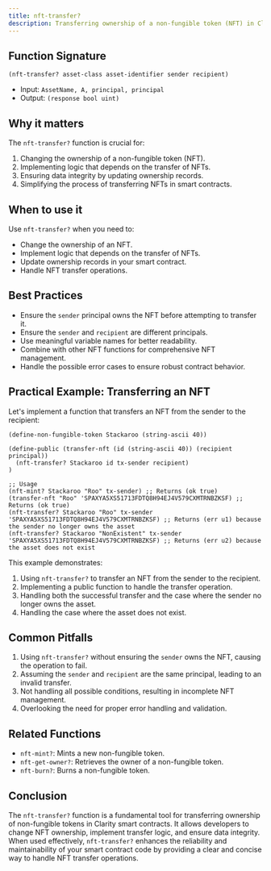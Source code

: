 ```yaml
---
title: nft-transfer?
description: Transferring ownership of a non-fungible token (NFT) in Clarity smart contracts.
---
```


## Function Signature

```clarity
(nft-transfer? asset-class asset-identifier sender recipient)
```

- Input: `AssetName, A, principal, principal`
- Output: `(response bool uint)`

## Why it matters

The `nft-transfer?` function is crucial for:

1. Changing the ownership of a non-fungible token (NFT).
2. Implementing logic that depends on the transfer of NFTs.
3. Ensuring data integrity by updating ownership records.
4. Simplifying the process of transferring NFTs in smart contracts.

## When to use it

Use `nft-transfer?` when you need to:

- Change the ownership of an NFT.
- Implement logic that depends on the transfer of NFTs.
- Update ownership records in your smart contract.
- Handle NFT transfer operations.

## Best Practices

- Ensure the `sender` principal owns the NFT before attempting to transfer it.
- Ensure the `sender` and `recipient` are different principals.
- Use meaningful variable names for better readability.
- Combine with other NFT functions for comprehensive NFT management.
- Handle the possible error cases to ensure robust contract behavior.

## Practical Example: Transferring an NFT

Let's implement a function that transfers an NFT from the sender to the recipient:

```clarity
(define-non-fungible-token Stackaroo (string-ascii 40))

(define-public (transfer-nft (id (string-ascii 40)) (recipient principal))
  (nft-transfer? Stackaroo id tx-sender recipient)
)

;; Usage
(nft-mint? Stackaroo "Roo" tx-sender) ;; Returns (ok true)
(transfer-nft "Roo" 'SPAXYA5XS51713FDTQ8H94EJ4V579CXMTRNBZKSF) ;; Returns (ok true)
(nft-transfer? Stackaroo "Roo" tx-sender 'SPAXYA5XS51713FDTQ8H94EJ4V579CXMTRNBZKSF) ;; Returns (err u1) because the sender no longer owns the asset
(nft-transfer? Stackaroo "NonExistent" tx-sender 'SPAXYA5XS51713FDTQ8H94EJ4V579CXMTRNBZKSF) ;; Returns (err u2) because the asset does not exist
```

This example demonstrates:
1. Using `nft-transfer?` to transfer an NFT from the sender to the recipient.
2. Implementing a public function to handle the transfer operation.
3. Handling both the successful transfer and the case where the sender no longer owns the asset.
4. Handling the case where the asset does not exist.

## Common Pitfalls

1. Using `nft-transfer?` without ensuring the `sender` owns the NFT, causing the operation to fail.
2. Assuming the `sender` and `recipient` are the same principal, leading to an invalid transfer.
3. Not handling all possible conditions, resulting in incomplete NFT management.
4. Overlooking the need for proper error handling and validation.

## Related Functions

- `nft-mint?`: Mints a new non-fungible token.
- `nft-get-owner?`: Retrieves the owner of a non-fungible token.
- `nft-burn?`: Burns a non-fungible token.

## Conclusion

The `nft-transfer?` function is a fundamental tool for transferring ownership of non-fungible tokens in Clarity smart contracts. It allows developers to change NFT ownership, implement transfer logic, and ensure data integrity. When used effectively, `nft-transfer?` enhances the reliability and maintainability of your smart contract code by providing a clear and concise way to handle NFT transfer operations.
